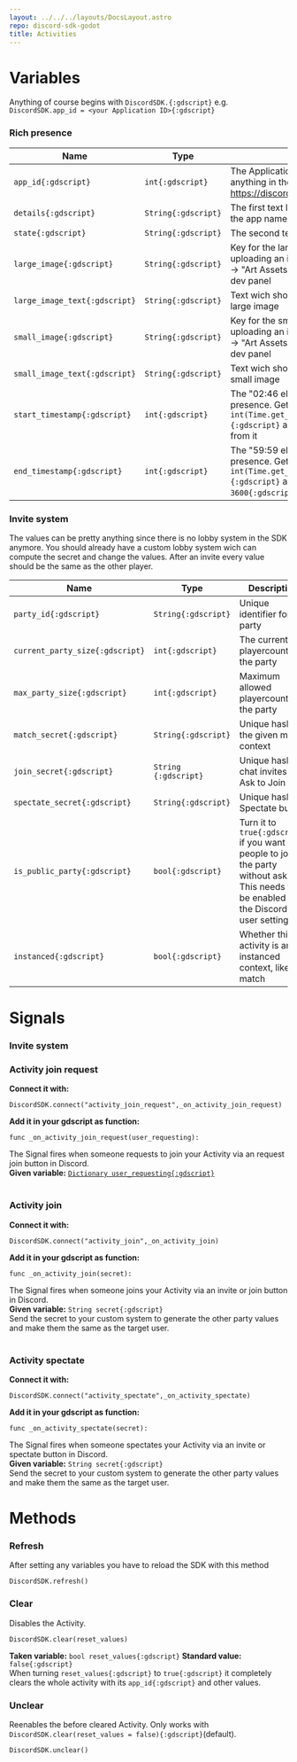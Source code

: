 ```yaml
---
layout: ../../../layouts/DocsLayout.astro
repo: discord-sdk-godot
title: Activities
---
```


# Variables

Anything of course begins with `DiscordSDK.{:gdscript}` e.g. `DiscordSDK.app_id = <your Application ID>{:gdscript}`
### Rich presence

| Name | Type | Description |
| --- | --- | --- |
| `app_id{:gdscript}` | `int{:gdscript}` | The Application ID you need to get to make anything in the SDK → https://discord.com/developers/applications |
| `details{:gdscript}` | `String{:gdscript}` | The first text line visible in the Activity (after the app name) |
| `state{:gdscript}` | `String{:gdscript}` | The second text line visible in the Activity |
| `large_image{:gdscript}` | `String{:gdscript}` | Key for the large image you set while uploading an image to the "Rich Presence" → "Art Assets" tab in your online Discord dev panel |
| `large_image_text{:gdscript}` | `String{:gdscript}` | Text wich shows when you hover over the large image |
| `small_image{:gdscript}` | `String{:gdscript}` | Key for the small image you set while uploading an image to the "Rich Presence" → "Art Assets" tab in your online Discord dev panel |
| `small_image_text{:gdscript}` | `String{:gdscript}` | Text wich shows when you hover over the small image |
| `start_timestamp{:gdscript}` | `int{:gdscript}` | The "02:46 elapsed" timestamp in the presence. Get the current time with Godot's `int(Time.get_unix_time_from_system()){:gdscript}` and Discord counts in seconds from it |
| `end_timestamp{:gdscript}` | `int{:gdscript}` | The "59:59 elapsed" timestamp in the presence. Get it with Godot's `int(Time.get_unix_time_from_system()){:gdscript}` and add seconds as int e.g. `+ 3600{:gdscript}` → + 1 Hour |

### Invite system
The values can be pretty anything since there is no lobby system in the SDK anymore. You should already have a custom lobby system wich can compute the secret and change the values. After an invite every value should be the same as the other player.

| Name | Type | Description |
| --- | --- | --- |
| `party_id{:gdscript}` | `String{:gdscript}` | Unique identifier for the party |
| `current_party_size{:gdscript}` | `int{:gdscript}` | The current playercount in the party |
| `max_party_size{:gdscript}` | `int{:gdscript}` | Maximum allowed playercount in the party |
| `match_secret{:gdscript}` | `String{:gdscript}` | Unique hash for the given match context |
| `join_secret{:gdscript}` | `String {:gdscript}` | Unique hash for chat invites and Ask to Join |
| `spectate_secret{:gdscript}` | `String{:gdscript}` | Unique hash for Spectate button |
| `is_public_party{:gdscript}` | `bool{:gdscript}` | Turn it to `true{:gdscript}` if you want people to join the party without asking. This needs to be enabled in the Discord user settings |
| `instanced{:gdscript}` | `bool{:gdscript}` | Whether this activity is an instanced context, like a match |

# Signals
### Invite system

### Activity join request
**Connect it with:**
```gdscript
DiscordSDK.connect("activity_join_request",_on_activity_join_request)
```
**Add it in your gdscript as function:**
```gdscript
func _on_activity_join_request(user_requesting):
```
The Signal fires when someone requests to join your Activity via an request join button in Discord.<br/>
**Given variable:** [`Dictionary user_requesting{:gdscript}`](/docs/discord-sdk-godot/users#get-current-user)
<br/>
<br/>
### Activity join
**Connect it with:**
```gdscript
DiscordSDK.connect("activity_join",_on_activity_join)
```
**Add it in your gdscript as function:**
```gdscript
func _on_activity_join(secret):
```
The Signal fires when someone joins your Activity via an invite or join button in Discord.<br/>
**Given variable:** `String secret{:gdscript}`<br/>
Send the secret to your custom system to generate the other party values and make them the same as the target user.
<br/>
<br/>
### Activity spectate
**Connect it with:**
```gdscript
DiscordSDK.connect("activity_spectate",_on_activity_spectate)
```
**Add it in your gdscript as function:**
```gdscript
func _on_activity_spectate(secret):
```
The Signal fires when someone spectates your Activity via an invite or spectate button in Discord.<br/>
**Given variable:** `String secret{:gdscript}` <br/>
Send the secret to your custom system to generate the other party values and make them the same as the target user.
# Methods
### Refresh
After setting any variables you have to reload the SDK with this method
```gdscript
DiscordSDK.refresh()
```
### Clear
Disables the Activity.
```gdscript
DiscordSDK.clear(reset_values)
```
**Taken variable:** `bool reset_values{:gdscript}` **Standard value:** `false{:gdscript}`<br/>
When turning `reset_values{:gdscript}` to `true{:gdscript}` it completely clears the whole activity with its `app_id{:gdscript}` and other values.

### Unclear
Reenables the before cleared Activity. Only works with `DiscordSDK.clear(reset_values = false){:gdscript}`(default).
```gdscript
DiscordSDK.unclear()
```